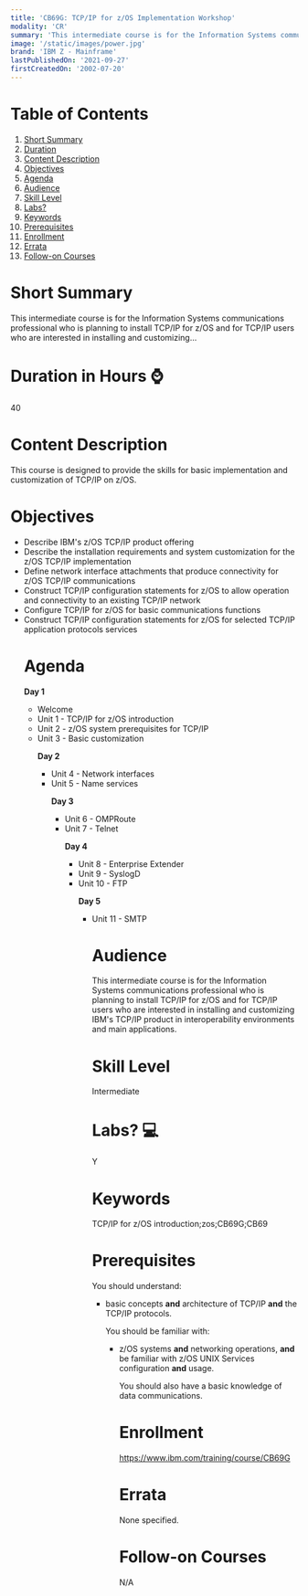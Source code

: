 ```yaml
---
title: 'CB69G: TCP/IP for z/OS Implementation Workshop'
modality: 'CR'
summary: 'This intermediate course is for the Information Systems communications professional who is planning to install TCP/IP for z/OS and for TCP/IP users who are interested in installing and customizing...'
image: '/static/images/power.jpg'
brand: 'IBM Z - Mainframe'
lastPublishedOn: '2021-09-27'
firstCreatedOn: '2002-07-20'
---
```

# Table of Contents
1.  [Short Summary](#short-summary)
2.  [Duration](#duration-in-hours-)
3.  [Content Description](#content-description)
4.  [Objectives](#objectives)
5.  [Agenda](#agenda)
6.  [Audience](#audience)
7.  [Skill Level](#skill-level)
8.  [Labs?](#labs-)
9.  [Keywords](#keywords)
10. [Prerequisites](#prerequisites)
11. [Enrollment](#enrollment)
12. [Errata](#errata)
13. [Follow-on Courses](#follow-on-courses)

# Short Summary
This intermediate course is for the Information Systems communications professional who is planning to install TCP/IP for z/OS and for TCP/IP users who are interested in installing and customizing...

# Duration in Hours ⌚
40

# Content Description
<p>This course is designed to provide the skills for basic implementation and customization of TCP/IP on z/OS.</p>

# Objectives
<ul />
	<li />Describe IBM&#39;s z/OS TCP/IP product offering
	<li />Describe the installation requirements and system customization for the z/OS TCP/IP implementation
	<li />Define network interface attachments that produce connectivity for z/OS TCP/IP communications
	<li />Construct TCP/IP configuration statements for z/OS to allow operation and connectivity to an existing TCP/IP network
	<li />Configure TCP/IP for z/OS for basic communications functions
	<li />Construct TCP/IP configuration statements for z/OS for selected TCP/IP application protocols services


# Agenda
<p><strong>Day 1</strong></p><ul /><li />Welcome<li />Unit 1 - TCP/IP for z/OS introduction<li />Unit 2 - z/OS system prerequisites for TCP/IP<li />Unit 3 - Basic customization<p><strong>Day 2</strong></p><ul /><li />Unit 4 - Network interfaces<li />Unit 5 - Name services<p><strong>Day 3</strong></p><ul /><li />Unit 6 - OMPRoute<li />Unit 7 - Telnet<p><strong>Day 4</strong></p><ul /><li />Unit 8 - Enterprise Extender<li />Unit 9 - SyslogD<li />Unit 10 - FTP<p><strong>Day 5</strong></p><ul /><li />Unit 11 - SMTP

# Audience
<p>This intermediate course is for the Information Systems communications professional who is planning to install TCP/IP for z/OS and for TCP/IP users who are interested in installing and customizing IBM&#39;s TCP/IP product in interoperability environments and main applications.</p>

# Skill Level
Intermediate        

# Labs? 💻
Y

# Keywords
TCP/IP for z/OS introduction;zos;CB69G;CB69

# Prerequisites
<p>You should understand:</p>

<ul />
	<li />basic concepts <strong>and</strong> architecture of TCP/IP <strong>and</strong> the TCP/IP protocols.


<p>You should be familiar with:</p>

<ul />
	<li />z/OS systems <strong>and</strong> networking operations, <strong>and</strong> be familiar with z/OS UNIX Services configuration <strong>and</strong> usage.


<p>You should also have a basic knowledge of data communications.</p>

# Enrollment
https://www.ibm.com/training/course/CB69G

# Errata
None specified.

# Follow-on Courses
N/A

